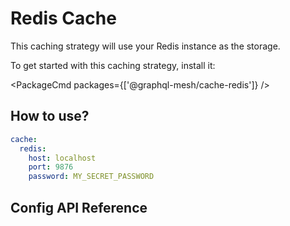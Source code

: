 
# Redis Cache

This caching strategy will use your Redis instance as the storage.

To get started with this caching strategy, install it:

<PackageCmd packages={['@graphql-mesh/cache-redis']} />

## How to use?

```yaml
cache:
  redis:
    host: localhost
    port: 9876
    password: MY_SECRET_PASSWORD
```

## Config API Reference


<API />
